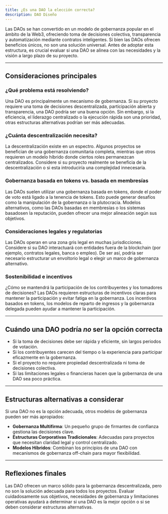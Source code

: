 ```yaml
---
title: ¿Es una DAO la elección correcta?
description: DAO Diseño
---
```


Las DAOs se han convertido en un modelo de gobernanza popular en el ámbito de la Web3, ofreciendo toma de decisiones colectiva, transparencia y automatización mediante contratos inteligentes. Si bien las DAOs ofrecen beneficios únicos, no son una solución universal. Antes de adoptar esta estructura, es crucial evaluar si una DAO se alinea con las necesidades y la visión a largo plazo de su proyecto.

---

## Consideraciones principales

### **¿Qué problema está resolviendo?**
Una DAO es principalmente un mecanismo de gobernanza. Si su proyecto requiere una toma de decisiones descentralizada, participación abierta y transparencia, una DAO podría ser una buena opción. Sin embargo, si la eficiencia, el liderazgo centralizado o la ejecución rápida son una prioridad, otras estructuras alternativas podrían ser más adecuadas.

### **¿Cuánta descentralización necesita?**
La descentralización existe en un espectro. Algunos proyectos se benefician de una gobernanza comunitaria completa, mientras que otros requieren un modelo híbrido donde ciertos roles permanezcan centralizados. Considere si su proyecto realmente se beneficia de la descentralización o si esta introduciría una complejidad innecesaria.

### **Gobernanza basada en tokens vs. basada en membresías**
Las DAOs suelen utilizar una gobernanza basada en tokens, donde el poder de voto está ligado a la tenencia de tokens. Esto puede generar desafíos como la manipulación de la gobernanza o la plutocracia. Modelos alternativos, como las DAOs basadas en membresías o los sistemas basados ​​en la reputación, pueden ofrecer una mejor alineación según sus objetivos.

### **Consideraciones legales y regulatorias**
Las DAOs operan en una zona gris legal en muchas jurisdicciones. Considere si su DAO interactuará con entidades fuera de la blockchain (por ejemplo, contratos legales, banca o empleo). De ser así, podría ser necesario estructurar un envoltorio legal o elegir un marco de gobernanza alternativo.

### **Sostenibilidad e incentivos**

¿Cómo se mantendrá la participación de los contribuyentes y los tomadores de decisiones? Las DAOs requieren estructuras de incentivos claras para mantener la participación y evitar fatiga en la gobernanza. Los incentivos basados ​​en tokens, los modelos de reparto de ingresos y la gobernanza delegada pueden ayudar a mantener la participación.

---

## Cuándo una DAO podría *no* ser la opción correcta
- Si la toma de decisiones debe ser rápida y eficiente, sin largos periodos de votación.
- Si los contribuyentes carecen del tiempo o la experiencia para participar eficazmente en la gobernanza.
- Si el proyecto no requiere propiedad descentralizada ni toma de decisiones colectiva.
- Si las limitaciones legales o financieras hacen que la gobernanza de una DAO sea poco práctica.

---

## Estructuras alternativas a considerar
Si una DAO no es la opción adecuada, otros modelos de gobernanza pueden ser más apropiados:
- **Gobernanza Multifirma**: Un pequeño grupo de firmantes de confianza gestiona las decisiones clave.
- **Estructuras Corporativas Tradicionales**: Adecuadas para proyectos que necesitan claridad legal y control centralizado.
- **Modelos Híbridos**: Combinan los principios de una DAO con mecanismos de gobernanza off-chain para mayor flexibilidad.

---

## Reflexiones finales
Las DAO ofrecen un marco sólido para la gobernanza descentralizada, pero no son la solución adecuada para todos los proyectos. Evaluar cuidadosamente sus objetivos, necesidades de gobernanza y limitaciones operativas ayudará a determinar si una DAO es la mejor opción o si se deben considerar estructuras alternativas.